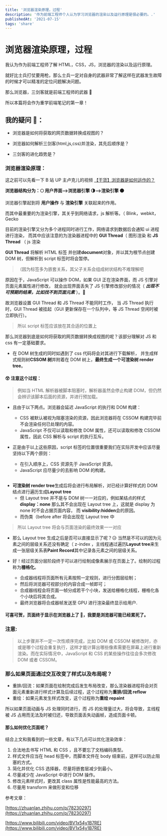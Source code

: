 ```yaml
---
title: '浏览器渲染原理，过程'
description: '作为前端工程师个人认为学习浏览器的渲染以及运行原理是很必要的。.'
publishedAt: '2021-07-15'
tags: 'share'
---
```


# 浏览器渲染原理，过程

我认为作为前端工程师了解 HTML，CSS，JS，浏览器的渲染以及运行原理。

就好比士兵打仗要用枪，那么士兵一定对自身的武器非常了解这样在武器发生故障的时候才可以精准的定位问题解决问题。

那么浏览器，三剑客就是前端工程师的武器 🏹

所以本篇将会作为重学前端笔记的第一章！

## 我的疑问 🤔：

- 浏览器是如何将获取的网页数据转换成视图的？

- 浏览器如何解析三剑客(html,js,css)并渲染，其先后顺序是？

- 三剑客的进化趋势是？

### 浏览器渲染原理：

这之前可以先看一下 B 站 UP 主卢克儿的视频 [【干货】浏览器是如何运作的？](https://www.bilibili.com/video/BV1x54y1B7RE?from=search&seid=4042495015446309102)

**浏览器结构分为：🌕 用户界面——>浏览器引擎 🌗——>渲染引擎 🌑**

浏览器引擎起到将 **用户操作** 与 **渲染引擎** 关联起来的作用。

而其中最重要的为渲染引擎，其关乎到网络请求，js 解析等。（ Blink，webkit，Gecko

目前的渲染引擎又分为多个进程同时进行工作，网络请求到数据后会通知 ui 进程进行渲染，
而其中应该注意的为渲染器进程中的 **GUI Thread**（ 图形渲染 和 **JS Thread** （ js 渲染

**GUI Thread** 将解析 HTML 标签 并创建**document**对象，并以其为根节点创建 DOM 树，但解析到 script 标签时将会暂停。

> （因为标签多为嵌套关系，其父子关系会组成树状结构不难理解吧

原因在于，JavaScript 可以操作 DOM，如果 GUI 正在渲染界面，而 JS 引擎对页面元素属性进行修改，
就会出现界面丢失了 JS 引擎修改部分的情况（ **_出现不可预期的结果，比如找不到页面元素_** ）。🤒

故浏览器设置 GUI Thread 和 JS Thread 不能同时工作，
当 JS Thread 执行时，GUI Thread 被挂起（GUI 更新保存在一个队列中，等 JS Thread 空闲时被立即执行）。

> 所以 script 标签应该放在其合适的位置上

那么浏览器到底是如何将获取的网页数据转换成视图的呢？该部分理解对 JS 和 css 有一定基础要求。

- 在 DOM 树生成的同时如遇到了 css 代码将会对其进行下载解析，
  并生成样式规则树**CSSOM 树**并附着在 DOM 树上，**最终生成一个可渲染树 render tree**。

#### 😲 注意这个过程：

> 例如当 HTML 解析器被脚本阻塞时，解析器虽然会停止构建 DOM，但仍然会辨识该脚本后面的资源，并进行预加载。

- 且由于以下两点。浏览器会延迟 JavaScript 的执行和 DOM 构建：
  - CSS 被默认被视为阻塞渲染的资源，因此浏览器将在 CSSOM 构建完毕前不会渲染任何已处理的内容。
  - JavaScript 不仅可以读取和修改 DOM 属性，还可以读取和修改 CSSOM 属性，因此 CSS 解析与 script 的执行互斥。
- 正是由于以上这些原因，script 标签的位置很重要我们在实际开发中应该尽量坚持以下两个原则：

  - 在引入顺序上，CSS 资源先于 JavaScript 资源。
  - JavaScript 应尽量少的去影响 DOM 的构建。

##

- **可渲染树 render tree**生成后将会进行布局解析，对已经计算好样式的 DOM 结点进行遍历生成**Layout tree**
  - 但 Layout tree 并不是与 DOM 树一一对应的，例如某结点的样式 **display：none**
    那么其不会出现在 Layout tree 上，这就是 display 为 none 时不会占据页面内容，
    而 **visibility:hidden**会的原因。
  - 而伪类（before after 将会出现在 Layout tree 中

> 所以 Layout tree 将会与页面渲染的最终效果一一对应

- 那么 Layout tree 生成之后是否可以直接显示了呢？😥 当然是不可以的因为元素之间的层级关系还没有确定（ z-index ，主线程通过遍历**Layout tree**来生成一张层级关系表**Paint Record**其中记录各元素之间的层级关系。

- 好！经过页面分层阶段终于可以进行绘制成像素展示在页面上了。绘制的过程称为**栅格化**。
  - 合成器线程将页面所有元素按照一定规则，进行分图层绘制；
  - 然后将浏览器可视部分的内容合成一帧即可；
  - 合成器线程会将页面一帧分成若干个小块，发送给栅格化线程，栅格化各个小块后将其合成。
  - 最终浏览器将合成器帧发送至 GPU 进行渲染最终显示给用户.

#### 可喜可贺，页面终于显示在浏览器上了 🤯，我要是浏览器可能已经累死了。

### 注意:

> 以上步骤并不一定一次性顺序完成，比如 DOM 或 CSSOM 被修改时，亦或是哪个过程会重复执行，这样才能计算出哪些像素需要在屏幕上进行重新渲染。而在实际情况中，JavaScript 和 CSS 的某些操作往往会多次修改 DOM 或者 CSSOM。

### 那么如果页面通过交互改变了样式以及布局呢？

- 重排/回流：如果页面在绘制完成后发生布局改变，那么渲染器进程将会对页面元素重新进行样式计算及后续过程，这个过程称为**重排/回流 reflow**
- 重绘：如果元素发生样式改变，这个过程称为**重绘 repaint**

所以如果页面动画与 JS 处理同时进行，而 JS 的处理量过大，将会导致，主线程被 JS 占用而无法及时被归还，导致页面丢失动画帧，造成页面卡顿。

#### 那么如何优化页面呢？

结合上文和我看到的一些文章，有以下几点可以优化渲染效率：

1. 合法地去书写 HTML 和 CSS ，且不要忘了文档编码类型。
2. 样式文件应当在 head 标签中，而脚本文件在 body 结束前，这样可以防止阻塞的方式。
3. 简化并优化 CSS 选择器，尽量将嵌套层减少到最小。
4. 尽量减少在 JavaScript 中进行 DOM 操作。
5. 修改元素样式时，更改其 class 属性是性能最高的方法。
6. 尽量用 transform 来做形变和位移

参考文章：

[https://zhuanlan.zhihu.com/p/78230297](https://zhuanlan.zhihu.com/p/78230297)

[https://www.bilibili.com/video/BV1x54y1B7RE](https://www.bilibili.com/video/BV1x54y1B7RE)
